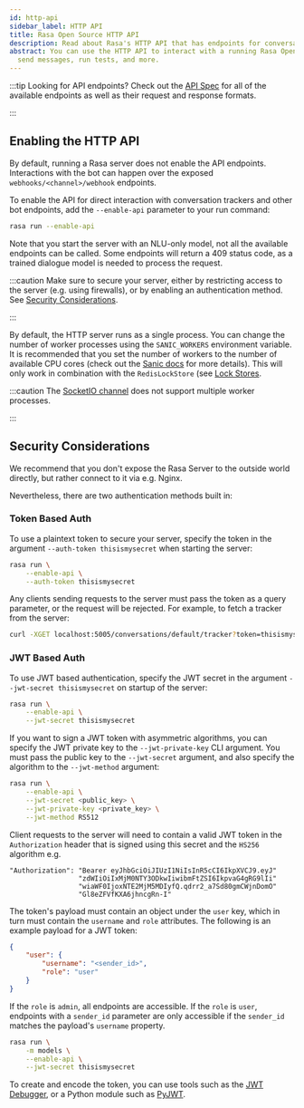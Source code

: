 ```yaml
---
id: http-api
sidebar_label: HTTP API
title: Rasa Open Source HTTP API
description: Read about Rasa's HTTP API that has endpoints for conversations, training models, and configuring your bot.
abstract: You can use the HTTP API to interact with a running Rasa Open Source server. With the API, you can train models,
  send messages, run tests, and more.
---
```


:::tip Looking for API endpoints? 
Check out the [API Spec](/pages/http-api) for all of the available endpoints as well as their request and response formats.

:::

## Enabling the HTTP API

By default, running a Rasa server does not enable the API endpoints. Interactions
with the bot can happen over the exposed `webhooks/<channel>/webhook` endpoints.

To enable the API for direct interaction with conversation trackers and other
bot endpoints, add the `--enable-api` parameter to your run command:

```bash
rasa run --enable-api
```

Note that you start the server with an NLU-only model, not all the available endpoints
can be called. Some endpoints will return a 409 status code, as a trained
dialogue model is needed to process the request.


:::caution
Make sure to secure your server, either by restricting access to the server (e.g. using firewalls), or
by enabling an authentication method. See [Security Considerations](./http-api.mdx#security-considerations).

:::

By default, the HTTP server runs as a single process. You can change the number
of worker processes using the `SANIC_WORKERS` environment variable. It is
recommended that you set the number of workers to the number of available CPU cores
(check out the
[Sanic docs](https://sanicframework.org/en/guide/deployment/running.html#workers)
for more details). This will only work in combination with the
`RedisLockStore` (see [Lock Stores](./lock-stores.mdx).

:::caution
The [SocketIO channel](./connectors/your-own-website.mdx#websocket-channel) does not support multiple worker processes. 

:::

## Security Considerations

We recommend that you don't expose the Rasa Server to the outside world directly, but
rather connect to it via e.g. Nginx.

Nevertheless, there are two authentication methods built in:

### Token Based Auth

To use a plaintext token to secure your server, specify the token in the argument `--auth-token thisismysecret` when starting
the server:

```bash
rasa run \
    --enable-api \
    --auth-token thisismysecret
```

Any clients sending requests to the server must pass the token
as a query parameter, or the request will be rejected. For example, to fetch a tracker from the server:

```bash
curl -XGET localhost:5005/conversations/default/tracker?token=thisismysecret
```

### JWT Based Auth

To use JWT based authentication, specify the JWT secret in the argument `--jwt-secret thisismysecret`
on startup of the server:


```bash
rasa run \
    --enable-api \
    --jwt-secret thisismysecret
```

If you want to sign a JWT token with asymmetric algorithms, you can specify the JWT private key to the `--jwt-private-key`
CLI argument. You must pass the public key to the `--jwt-secret` argument, and also specify the algorithm to the
`--jwt-method` argument:

```bash
rasa run \
    --enable-api \
    --jwt-secret <public_key> \
    --jwt-private-key <private_key> \
    --jwt-method RS512
```

Client requests to the server will need to contain a valid JWT token in
the `Authorization` header that is signed using this secret
and the `HS256` algorithm e.g.

```text
"Authorization": "Bearer eyJhbGciOiJIUzI1NiIsInR5cCI6IkpXVCJ9.eyJ"
                 "zdWIiOiIxMjM0NTY3ODkwIiwibmFtZSI6IkpvaG4gRG9lIi"
                 "wiaWF0IjoxNTE2MjM5MDIyfQ.qdrr2_a7Sd80gmCWjnDomO"
                 "Gl8eZFVfKXA6jhncgRn-I"
```

The token's payload must contain an object under the `user` key,
which in turn must contain the `username` and `role` attributes.
The following is an example payload for a JWT token:

```json
{
    "user": {
        "username": "<sender_id>",
        "role": "user"
    }
}
```

If the `role` is `admin`, all endpoints are accessible.
If the `role` is `user`, endpoints with a `sender_id` parameter are only accessible
if the `sender_id` matches the payload's `username` property.

```bash
rasa run \
    -m models \
    --enable-api \
    --jwt-secret thisismysecret
```

To create and encode the token, you can use tools such as the [JWT Debugger](https://jwt.io/), or a Python module such as [PyJWT](https://pyjwt.readthedocs.io/en/latest/).

